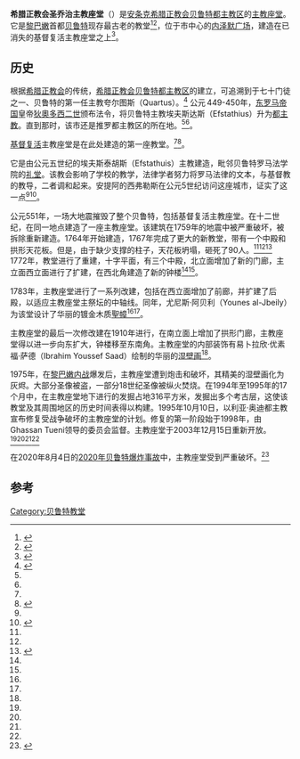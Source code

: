 {{Infobox religious building
| building_name         =希腊正教会圣乔治主教座堂
| infobox_width         =
| image                 = St. georg beirut griechisch-orthodox.jpg
| location              =[[黎巴嫩|黎巴嫩]][[贝鲁特|贝鲁特]]
| geo                   = {{coord|33.896339|35.505141|display=inline,title}}
| map_type = Lebanon Beirut
| map_size = 200
| map_caption = The Cathedral shown within Beirut
| religious_affiliation =[[安条克希腊正教会|安条克希腊正教会]]
| consecration_year     =1764年
| facade_direction      =西
| year_completed        =1772年
| materials             =砂岩，大理石，石灰石
}}
'''希腊正教会圣乔治主教座堂'''（{{lang-ar|كاتدرائية القديس جاورجيوس للروم الارثوذكس}}）是[[安条克希腊正教会|安条克希腊正教会]][[希腊正教会贝鲁特都主教区|贝鲁特都主教区]]的[[主教座堂|主教座堂]]。它是[[黎巴嫩|黎巴嫩]]首都[[贝鲁特|贝鲁特]]现存最古老的教堂<ref name="greek">{{cite web |url=http://world.greekreporter.com/2012/03/17/greek-orthodox-cathedral-of-saint-george-the-oldest-church-in-the-city-of-beirut/ |title=Greek Orthodox Cathedral of Saint George: The Oldest Church in the City of Beirut |publisher=Greek Reporter |date=17 March 2012 |accessdate=17 March 2013 |author=Papapostolou, A. |archive-date=2012-08-16 |archive-url=https://web.archive.org/web/20120816131744/http://world.greekreporter.com/2012/03/17/greek-orthodox-cathedral-of-saint-george-the-oldest-church-in-the-city-of-beirut/ |dead-url=no }}</ref><ref name="army">{{cite web | url=http://www.lebarmy.gov.lb/article.asp?ln=ar&id=27902 | script-title=ar:مكتشفات بيروت تروي تاريخها | publisher=Lebanese Army | work=مجلة الجيش | date=April 2011 | accessdate=18 March 2013 | author=Abi Yahgi, Jeanne D'arc | language=ar | archive-date=2015-01-10 | archive-url=https://web.archive.org/web/20150110051132/http://www.lebarmy.gov.lb/article.asp?ln=ar&id=27902 | dead-url=no }}</ref>，位于市中心的[[内泽默广场|内泽默广场]]，建造在已消失的基督复活主教座堂之上<ref>{{Cite web |url=http://glamroz.com/in-search-of-the-cathedral-of-resurrection-anastasis-in-beirut/ |title="Anastasis" ancient Roman cathedral |accessdate=2020-10-02 |archive-date=2019-05-16 |archive-url=https://web.archive.org/web/20190516231658/http://glamroz.com/in-search-of-the-cathedral-of-resurrection-anastasis-in-beirut/ |dead-url=no }}</ref>。

==历史==
根据[[希腊正教会|希腊正教会]]的传统，[[希腊正教会贝鲁特都主教区|希腊正教会贝鲁特都主教区]]的建立，可追溯到于七十门徒之一、贝鲁特的第一任主教夸尔图斯（Quartus）。<ref name="archD">{{cite web | url=http://www.quartos.org.lb | title=Orthodox Archdiocese of Beirut – Who we are | publisher=Orthodox Archdiocese of Beirut | accessdate=17 March 2013 | author=Orthodox Archdiocese of Beirut | archive-date=2021-01-26 | archive-url=https://web.archive.org/web/20210126080414/http://www.quartos.org.lb/ | dead-url=no }}</ref> 公元 449-450年，[[东罗马帝国|东罗马帝国]]皇帝[[狄奧多西二世|狄奧多西二世]]颁布法令，将贝鲁特主教埃夫斯达斯（Efstathius）升为[[都主教|都主教]]。直到那时，该市还是推罗都主教区的所在地。<ref name="greek"/><ref name="kassir"/>。

[[基督复活|基督复活]]主教座堂是在此处建造的第一座教堂。<ref name="greek"/><ref name="vid">{{cite AV media | title=Saint George Cathedral though history | publisher=The archaeological crypt museum of Saint George cathedral of the Greek Orthodox | date=2010 | people=Bader, Leila | location=Beirut}}</ref>。

它是由公元五世纪的埃夫斯泰胡斯（Efstathuis）主教建造，毗邻贝鲁特罗马法学院的[[礼堂|礼堂]]。该教会影响了学校的教学，法律学者努力将罗马法律的文本，与基督教的教导，二者调和起来。安提阿的西弗勒斯在公元5世纪访问这座城市，证实了这一点<ref name="greek"/><ref name="kassir">{{cite book| script-title=ar:تاريخ بيروت |publisher=Dar an-Nahar| author=Kassir, Samir | author2=Samir Kassir | year=2005 |isbn=9953-74-101-8|language=ar}}</ref>。

公元551年，一场大地震摧毁了整个贝鲁特，包括基督复活主教座堂。在十二世纪，在同一地点建造了一座主教座堂。该建筑在1759年的地震中被严重破坏，被拆除重新建造。1764年开始建造，1767年完成了更大的新教堂，带有一个中殿和拱形天花板。但是，由于缺少支撑的柱子，天花板坍塌，砸死了90人。<ref name="greek"/><ref name="vid"/><ref name="dis">{{cite web | url=http://www.discoverlebanon.com/en/panoramic_views/churches_lebanon.php | script-title=ar:أماكن العبادة في لبنان – أماكن العبادة المسيحية في لبنان | publisher=Discover Lebanon | accessdate=17 March 2013 | author=Discover Lebanon | language=ar | archive-date=2021-02-26 | archive-url=https://web.archive.org/web/20210226172100/http://www.discoverlebanon.com/en/panoramic_views/churches_lebanon.php | dead-url=no }}</ref> 1772年，教堂进行了重建，十字平面，有三个中殿，北立面增加了新的门廊，主立面西立面进行了扩建，在西北角建造了新的钟楼<ref name="greek"/><ref name="vid"/>。

1783年，主教座堂进行了一系列改建，包括在西立面增加了前廊，并扩建了后殿，以适应主教座堂主祭坛的中轴线。同年，尤尼斯·阿贝利（Younes al-Jbeily）为该堂设计了华丽的镀金木质[[聖幛|聖幛]]<ref name="vid"/><ref name="dis"/>。

主教座堂的最后一次修改建在1910年进行，在南立面上增加了拱形门廊，主教座堂得以进一步向东扩大，钟楼移至东南角。主教座堂的内部装饰有易卜拉欣·优素福·萨德（Ibrahim Youssef Saad）绘制的华丽的[[湿壁画|湿壁画]]<ref name="vid"/>。

1975年，在[[黎巴嫩内战|黎巴嫩内战]]爆发后，主教座堂遭到炮击和破坏，其精美的湿壁画化为灰烬。大部分圣像被盗，一部分18世纪圣像被纵火焚烧。在1994年至1995年的17个月中，在主教座堂地下进行的发掘占地316平方米，发掘出多个考古层，这使该教堂及其周围地区的历史时间表得以构建。1995年10月10日，以利亚·奥迪都主教宣布修复受战争破坏的主教座堂的计划。修复的第一阶段始于1998年，由Ghassan Tueni领导的委员会监督。主教座堂于2003年12月15日重新开放。<ref name="greek"/><ref name="army"/><ref name="vid"/><ref name="dis"/>

在2020年8月4日的[[2020年贝鲁特爆炸事故|2020年贝鲁特爆炸事故]]中，主教座堂受到严重破坏。<ref>{{cite news|url=https://orthodoxtimes.com/serious-damage-to-saint-george-greek-orthodox-cathedral-in-beirut/|title=Serious damage to St George Greek Orthodox Cathedral in Beirut|work=Orthodox Times|date=5 August 2020|access-date=6 August 2020|archive-date=2020-09-28|archive-url=https://web.archive.org/web/20200928150917/https://orthodoxtimes.com/serious-damage-to-saint-george-greek-orthodox-cathedral-in-beirut/|dead-url=no}}</ref>

==参考==
{{reflist}}
[[Category:贝鲁特教堂|Category:贝鲁特教堂]]